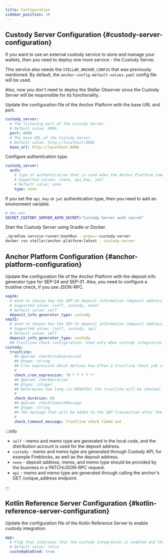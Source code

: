 ```yaml
---
title: Configuration
sidebar_position: 10
---
```



## Custody Server Configuration {#custody-server-configuration}

If you want to use an external custody service to store and manage your wallets, then you need to deploy one more service - the Custody Server.

This service also needs the `STELLAR_ANCHOR_CONFIG` that was previously mentioned. By default, the `anchor-config-default-values.yaml` config file will be used.

Also, now you don't need to deploy the Stellar Observer since the Custody Server will be responsible for its functionality.

Update the configuration file of the Anchor Platform with the base URL and port.

<CodeExample>

```yaml
custody_server:
  # The listening port of the Custody Server.
  # Default value: 8086
  port: 8086
  # The base URL of the Custody Server.
  # Default value: http://localhost:8086
  base_url: http://localhost:8086
```

</CodeExample>

Configure authentication type.

<CodeExample>

```yaml
custody_server:
  auth:
    # Type of authentication that is used when the Anchor Platform communicates with the Custody Server.
    # Supported values: [none, api_key, jwt]
    # Default value: none
    type: none
```

</CodeExample>

If you set the `api_key` or `jwt` authentication type, then you need to add an environment variable.

<CodeExample>

```bash
# dev.env
SECRET_CUSTODY_SERVER_AUTH_SECRET="Custody Server auth secret"
```

</CodeExample>

Start the Custody Server using Gradle or Docker.

<CodeExample>

```bash
./gradlew service-runner:bootRun --args=--custody-server
docker run stellar/anchor-platform:latest --custody-server
```

</CodeExample>

## Anchor Platform Configuration {#anchor-platform-configuration}

Update the configuration file of the Anchor Platform with the deposit info generator type for SEP-24 and SEP-31. Also, you need to configure a trustline check, if you use JSON-RPC.

<CodeExample>

```yaml
sep24:
  # Used to choose how the SEP-24 deposit information (deposit address, memo and memo type) will be generated
  # Supported value: [self, custody, none]
  # Default value: self
  deposit_info_generator_type: custody
sep31:
  # Used to choose how the SEP-31 deposit information (deposit address, memo and memo type) will be generated
  # Supported value: [self, custody, api]
  # Default value: self
  deposit_info_generator_type: custody
  ## Trustline check configuration. Used only when custody integration is enabled
custody:
  trustline:
    ## @param: checkCronExpression
    ## @type: string
    ## Cron expression which defines how often a trustline check job runs. By default, a job runs every minute
    #
    check_cron_expression: "0 * * * * *"
    ## @param: checkDuration
    ## @type: integer
    ## Determines how long (in MINUTES) the trustline will be checked. By default - 1 hour (60 minutes)
    #
    check_duration: 60
    ## @param: checkTimeoutMessage
    ## @type: string
    ## The message that will be added to the SEP transaction after the duration check is exceeded
    #
    check_timeout_message: Trustline check timed out
```

</CodeExample>

:::info

- `self` - memo and memo type are generated in the local code, and the distribution account is used for the deposit address.
- `custody` - memo and memo type are generated through Custody API, for example Fireblocks, as well as the deposit address.
- `none` - deposit address, memo, and memo type should be provided by the business in a PATCH/JSON-RPC request.
- `api` - memo and memo type are generated through calling the anchor's GET /unique_address endpoint.

:::

## Kotlin Reference Server Configuration {#kotlin-reference-server-configuration}

Update the configuration file of the Kotlin Reference Server to enable custody integration.

<CodeExample>

```yaml
app:
  # Flag that indicates that the custody integration is enabled and the payment will be submitted using the Custody Server.
  # Default value: false
  custodyEnabled: true
```

</CodeExample>
